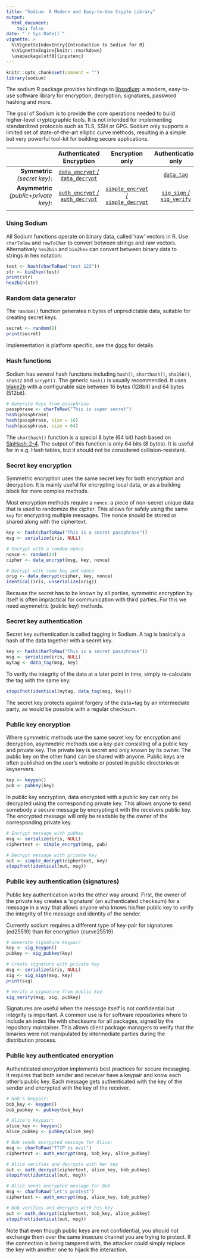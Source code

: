 ```yaml
---
title: "Sodium: A Modern and Easy-to-Use Crypto Library"
output:
  html_document:
    toc: false
date: "`r Sys.Date()`"
vignette: >
  %\VignetteIndexEntry{Introduction to Sodium for R}
  %\VignetteEngine{knitr::rmarkdown}
  \usepackage[utf8]{inputenc}
---
```


```r
knitr::opts_chunk$set(comment = "")
library(sodium)
```

The sodium R package provides bindings to [libsodium](https://doc.libsodium.org/): a modern, easy-to-use software library for encryption, decryption, signatures, password hashing and more. 

The goal of Sodium is to provide the core operations needed to build higher-level cryptographic tools. It is not intended for implementing standardized protocols such as TLS, SSH or GPG. Sodium only supports a limited set of state-of-the-art elliptic curve methods, resulting in a simple but very powerful tool-kit for building secure applications.


|                              | Authenticated Encryption         | Encryption only                     | Authentication only        | 
|-----------------------------:|:--------------------------------:|:-----------------------------------:|:--------------------------:|
| __Symmetric__ *(secret key)*:  | [`data_encrypt` / `data_decrypt`](#secret-key-encryption) | | [`data_tag`](#secret-key-authentication) | 
| __Asymmetric__ *(public+private key)*: | [`auth_encrypt` / `auth_decrypt`](#public-key-authenticated-encryption)  | [`simple_encrypt` / `simple_decrypt`](#public-key-encryption) | [`sig_sign` / `sig_verify`](#public-key-authentication-signatures) | 
|                              |                                  |                                     |                            |

### Using Sodium

All Sodium functions operate on binary data, called 'raw' vectors in R. Use `charToRaw` and `rawToChar` to convert between strings and raw vectors. Alternatively `hex2bin` and `bin2hex` can convert between binary data to strings in hex notation:

```r
test <- hash(charToRaw("test 123"))
str <- bin2hex(test)
print(str)
hex2bin(str)
```

### Random data generator

The `random()` function generates n bytes of unpredictable data, suitable for creating secret keys.

```r
secret <- random(8)
print(secret)
```

Implementation is platform specific, see the [docs](https://doc.libsodium.org/generating_random_data/index.html) for  details.

### Hash functions

Sodium has several hash functions including `hash()`, `shorthash()`, `sha256()`, `sha512` and `scrypt()`. The generic `hash()` is usually recommended. It uses [blake2b](https://doc.libsodium.org/hashing/generic_hashing.html) with a configurable size between 16 bytes (128bit) and 64 bytes (512bit).

```r
# Generate keys from passphrase
passphrase <- charToRaw("This is super secret")
hash(passphrase)
hash(passphrase, size = 16)
hash(passphrase, size = 64)
```

The `shorthash()` function is a special 8 byte (64 bit) hash based on [SipHash-2-4](https://doc.libsodium.org/hashing/short-input_hashing.html). The output of this function is only 64 bits (8 bytes). It is useful for in e.g. Hash tables, but it should not be considered collision-resistant.


### Secret key encryption

Symmetric encryption uses the same secret key for both encryption and decryption. It is mainly useful for encrypting local data, or as a building block for more complex methods.

Most encryption methods require a `nonce`: a piece of non-secret unique data that is used to randomize the cipher. This allows for safely using the same `key` for encrypting multiple messages. The nonce should be stored or shared along with the ciphertext.

```r
key <- hash(charToRaw("This is a secret passphrase"))
msg <- serialize(iris, NULL)

# Encrypt with a random nonce
nonce <- random(24)
cipher <- data_encrypt(msg, key, nonce)

# Decrypt with same key and nonce
orig <- data_decrypt(cipher, key, nonce)
identical(iris, unserialize(orig))
```

Because the secret has to be known by all parties, symmetric encryption by itself is often impractical for communication with third parties. For this we need asymmetric (public key) methods.

### Secret key authentication

Secret key authentication is called tagging in Sodium. A tag is basically a hash of the data together with a secret key. 

```r
key <- hash(charToRaw("This is a secret passphrase"))
msg <- serialize(iris, NULL)
mytag <- data_tag(msg, key)
```

To verify the integrity of the data at a later point in time, simply re-calculate the tag with the same key:

```r
stopifnot(identical(mytag, data_tag(msg, key)))
```

The secret key protects against forgery of the data+tag by an intermediate party, as would be possible with a regular checksum.

### Public key encryption

Where symmetric methods use the same secret key for encryption and decryption, asymmetric methods use a key-pair consisting of a public key and private key. The private key is secret and only known by its owner. The public key on the other hand can be shared with anyone. Public keys are often published on the user's website or posted in public directories or keyservers.

```r
key <- keygen()
pub <- pubkey(key)
```

In public key encryption, data encrypted with a public key can only be decrypted using the corresponding private key. This allows anyone to send somebody a secure message by encrypting it with the receivers public key. The encrypted message will only be readable by the owner of the corresponding private key. 

```r
# Encrypt message with pubkey
msg <- serialize(iris, NULL)
ciphertext <- simple_encrypt(msg, pub)

# Decrypt message with private key
out <- simple_decrypt(ciphertext, key)
stopifnot(identical(out, msg))
```


### Public key authentication (signatures)

Public key authentication works the other way around. First, the owner of the private key creates a 'signature' (an authenticated checksum) for a message in a way that allows anyone who knows his/her public key to verify the integrity of the message and identity of the sender.

Currently sodium requires a different type of key-pair for signatures (ed25519) than for encryption (curve25519).

```r
# Generate signature keypair
key <- sig_keygen()
pubkey <- sig_pubkey(key)

# Create signature with private key
msg <- serialize(iris, NULL)
sig <- sig_sign(msg, key)
print(sig)

# Verify a signature from public key
sig_verify(msg, sig, pubkey)
```

Signatures are useful when the message itself is not confidential but integrity is important. A common use is for software repositories where to include an index file with checksums for all packages, signed by the repository maintainer. This allows client package managers to verify that the binaries were not manipulated by intermediate parties during the distribution process.

### Public key authenticated encryption

Authenticated encryption implements best practices for secure messaging. It requires that both sender and receiver have a keypair and know each other's public key. Each message gets authenticated with the key of the sender and encrypted with the key of the receiver.

```r
# Bob's keypair:
bob_key <- keygen()
bob_pubkey <- pubkey(bob_key)

# Alice's keypair:
alice_key <- keygen()
alice_pubkey <- pubkey(alice_key)

# Bob sends encrypted message for Alice:
msg <- charToRaw("TTIP is evil")
ciphertext <- auth_encrypt(msg, bob_key, alice_pubkey)

# Alice verifies and decrypts with her key
out <- auth_decrypt(ciphertext, alice_key, bob_pubkey)
stopifnot(identical(out, msg))

# Alice sends encrypted message for Bob
msg <- charToRaw("Let's protest")
ciphertext <- auth_encrypt(msg, alice_key, bob_pubkey)

# Bob verifies and decrypts with his key
out <- auth_decrypt(ciphertext, bob_key, alice_pubkey)
stopifnot(identical(out, msg))
```

Note that even though public keys are not confidential, you should not exchange them over the same insecure channel you are trying to protect. If the connection is being tampered with, the attacker could simply replace the key with another one to hijack the interaction.
